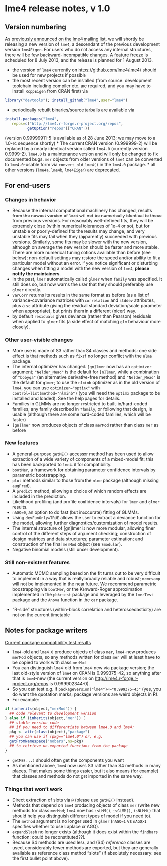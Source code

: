 # lme4 release notes, v 1.0

## Version numbering

As [previously announced on the lme4 mailing list][announce], we will shortly be releasing a new version of `lme4`, a descendant of the previous development version `lme4Eigen`. For users who do not access any internal structures, there will be few backward-incompatible changes. A feature freeze is scheduled for 8 July 2013, and the release is planned for 1 August 2013.

[announce]: https://stat.ethz.ch/pipermail/r-sig-mixed-models/2012q1/014811.html

* the version of `lme4` currently on [https://github.com/lme4/lme4/](github) should be used for new projects if possible
 * the most recent version can be installed (from source: development toolchain including compiler etc. are required, and you may have to install `RcppEigen` from CRAN first) via 
```r
library("devtools"); install_github("lme4",user="lme4")
```
 * periodically rebuilt binaries/source tarballs are available via
```r
install.packages("lme4",
   repos=c("http://lme4.r-forge.r-project.org/repos",
          getOption("repos")["CRAN"]))
```
(version 0.99999911-5 is available as of 28 June 2013; we may move to a 1.0-rc sequence shortly)
* The current CRAN version (0.999999-2) will be replaced by a nearly identical version called `lme4.0` (currently version 0.9999-2).  `lme4.0` is a maintenance version and will only be changed to fix documented bugs. `mer` objects from older versions of `lme4` can be converted to `lme4.0`-usable form via `convert_old_lme4()` in the `lme4.0` package.
* all other versions (`lme4a`, `lme4b`, `lme4Eigen`) are deprecated.

## For end-users

### Changes in behavior
* Because the internal computational machinery has changed, results from the newest version of `lme4` will not be numerically identical to those from previous versions.  For reasonably well-defined fits, they will be extremely close (within numerical tolerances of 1e-4 or so), but for unstable or poorly-defined fits the results may change, and very unstable fits may fail when they (apparently) succeeded with previous versions. Similarly, some fits may be slower with the new version, although on average the new version should be faster and more stable. There are more numerical tuning options available than before (see below); non-default settings may restore the speed and/or ability to fit a particular model without an error. If you notice significant or disturbing changes when fitting a model with the new version of `lme4`, **please notify the maintainers**.
* In the past, `lmer` automatically called `glmer` when `family` was specified. It still does so, but now warns the user that they should preferably use `glmer` directly.
* `VarCorr` returns its results in the same format as before (as a list of variance-covariance matrices with `correlation` and `stddev` attributes, plus a `sc` attribute giving the residual standard deviation/scale parameter when appropriate), but prints them in a different (nicer) way.
* by default `residuals` gives deviance (rather than Pearson) residuals when applied to `glmer` fits (a side effect of matching `glm` behaviour more closely).

### Other user-visible changes
* More use is made of S3 rather than S4 classes and methods: one side effect is that methods such as `fixef` no longer conflict with the `nlme` package.
* The internal optimizer has changed. `[gn]lmer` now has an `optimizer` argument; `"Nelder_Mead"` is the default for `[n]lmer`, while a combination of `"bobyqa"` (an alternative derivative-free method) and `"Nelder_Mead"` is the default for `glmer`; to use the `nlminb` optimizer as in the old version of `lme4`, you can use `optimizer="optimx"` with `control=list(method="nlminb")` (you will need the `optimx` package to be installed and loaded). See the help pages for details.
* Families in GLMMs are no longer restricted to built-in/hard-coded families; any family described in `?family`, or following that design, is usable (although there are some hard-coded families, which will be faster)
* `[gn]lmer` now produces objects of class `merMod` rather than class `mer` as before

### New features
* A general-purpose `getME()` accessor method has been used to allow extraction of a wide variety of components of a mixed-model fit; this has been backported to `lme4.0` for compatibility.
* `bootMer`, a framework for obtaining parameter confidence intervals by parametric bootstrapping.
* `plot` methods similar to those from the `nlme` package (although missing `augPred`).
* A `predict` method, allowing a choice of which random effects are included in the prediction.
* Likelihood profiling (and profile confidence intervals) for `lmer` and `glmer` results.
* `nAGQ=0`, an option to do fast (but inaccurate) fitting of GLMMs.
* Using `devFunOnly=TRUE` allows the user to extract a deviance function for the model, allowing further diagnostics/customization of model results.
* The internal structure of [gn]lmer is now more modular, allowing finer control of the different steps of argument checking; construction of design matrices and data structures; parameter estimation; and construction of the final `merMod` object (see `?modular`).
* Negative binomial models (still under development).

### Still non-existent features
* Automatic MCMC sampling based on the fit turns out to be very difficult to implement in a way that is really broadly reliable and robust; `mcmcsamp` will not be implemented in the near future. We recommend parametric boostrapping via `bootMer`, or the Kenward-Roger 
approximation implemented in the `pbkrtest` package and leveraged by the `lmerTest` package and the `Anova` function in the `car` package.

* "R-side" structures (within-block correlation and heteroscedasticity) are not on the current timetable

## Notes for package writers

[Current package compatibility test results][pkgtest]

[pkgtest]: http://htmlpreview.github.io/?https://github.com/lme4/lme4/blob/master/misc/pkgtests/lme4_compat_report.html

* `lme4`-old and `lme4.0` produce objects of class `mer`, `lme4`-new produces `merMod` objects, so any methods written for class `mer` will at least have to be copied to work with class `merMod`
* You can distinguish `lme4`-old from `lme4`-new via package version; the last old-style version of `lme4` on CRAN is 0.999375-42, so anything after that is `lme4`-new (the current version on <http://lme4.r-forge.r-project.org/repos> is 0.999902344-0).
* So you can test e.g. if `packageVersion("lme4")<="0.999375-43"` (yes, you do want the quotation marks; package versions are weird objects in R).
* For example:
```r
if (inherits(object,"merMod")) {
  ## code relevant to development version
} else if (inherits(object,"mer")) {
  ## stable version code
  ## if you need to differentiate between lme4.0 and lme4:
  pkg <- attr(class(object),"package")
  ## you can use if (pkg=="lme4.0") or, e.g.
  getFromNamespace("nobars",ns=pkg)
  ## to retrieve un-exported functions from the package
}
```
* `getME(.,.)` should often get the components you want
* As mentioned above, `lme4` now uses S3 rather than S4 methods in many places. That makes some things easier, but it also means (for example) that classes and methods do not get imported in the same way.

### Things that won't work

* Direct extraction of slots via `@` (please use `getME()` instead).
* Methods that depend on `lme4` producing objects of class `mer` (write new methods for class `merMod`; `lme4` now has `isLMM()`, `isGLMM()`, `isNLMM()` that should help you distinguish different types of model if you need to).
* The `method` argument is no longer used in `glmer` (`nAGQ=1` vs `nAGQ>1` specifies whether to use Laplace or AGQ).
* `expandSlash` no longer exists (although it does exist within the `findbars` function: could be reconstituted??).
* Because S4 methods are used less, and (S4) *reference* classes are used, considerably fewer methods are exported, but they are generally available as reference class method "slots" (if absolutely necessary: see the first bullet point above).
